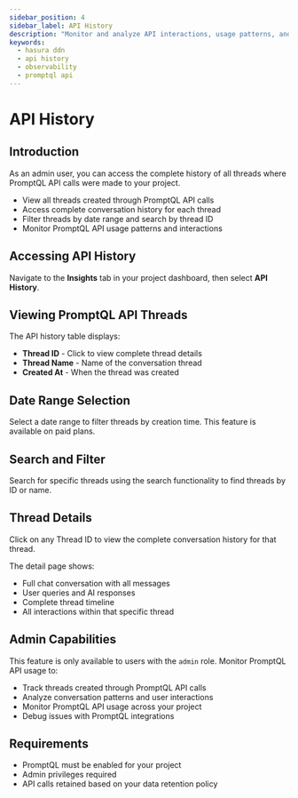 ```yaml
---
sidebar_position: 4
sidebar_label: API History
description: "Monitor and analyze API interactions, usage patterns, and performance metrics"
keywords:
  - hasura ddn
  - api history
  - observability
  - promptql api
---
```



# API History

## Introduction

As an admin user, you can access the complete history of all threads where PromptQL API calls were made to your project.

- View all threads created through PromptQL API calls
- Access complete conversation history for each thread
- Filter threads by date range and search by thread ID
- Monitor PromptQL API usage patterns and interactions

## Accessing API History

Navigate to the **Insights** tab in your project dashboard, then select **API History**.

<Thumbnail src="/img/observability/api-history-observability.png" alt="API History" />

## Viewing PromptQL API Threads

The API history table displays:

- **Thread ID** - Click to view complete thread details
- **Thread Name** - Name of the conversation thread
- **Created At** - When the thread was created

## Date Range Selection

Select a date range to filter threads by creation time. This feature is available on paid plans.

<Thumbnail src="/img/observability/api-history-date-picker-observability.png" alt="API History Date Picker" />

## Search and Filter

Search for specific threads using the search functionality to find threads by ID or name.

## Thread Details

Click on any Thread ID to view the complete conversation history for that thread.

<Thumbnail src="/img/observability/api-history-detail.png" alt="API History Thread Detail" />

The detail page shows:
- Full chat conversation with all messages
- User queries and AI responses
- Complete thread timeline
- All interactions within that specific thread

## Admin Capabilities

This feature is only available to users with the `admin` role. Monitor PromptQL API usage to:
- Track threads created through PromptQL API calls
- Analyze conversation patterns and user interactions
- Monitor PromptQL API usage across your project
- Debug issues with PromptQL integrations

## Requirements

- PromptQL must be enabled for your project
- Admin privileges required
- API calls retained based on your data retention policy
